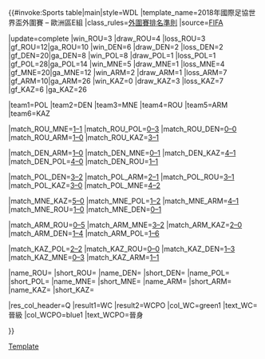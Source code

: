 {{#invoke:Sports table|main|style=WDL
|template_name=2018年國際足協世界盃外圍賽 – 歐洲區E組
|class_rules=[[2018年國際足協世界盃外圍賽#排名準則|外圍賽排名準則]]
|source=[https://www.fifa.com/worldcup/preliminaries/europe/group=276495/index.html FIFA]

<!--UPDATE standings below (including date)-->
|update=complete
|win_ROU=3 |draw_ROU=4 |loss_ROU=3 |gf_ROU=12|ga_ROU=10
|win_DEN=6 |draw_DEN=2 |loss_DEN=2 |gf_DEN=20|ga_DEN=8
|win_POL=8 |draw_POL=1 |loss_POL=1 |gf_POL=28|ga_POL=14
|win_MNE=5 |draw_MNE=1 |loss_MNE=4 |gf_MNE=20|ga_MNE=12
|win_ARM=2 |draw_ARM=1 |loss_ARM=7 |gf_ARM=10|ga_ARM=26
|win_KAZ=0 |draw_KAZ=3 |loss_KAZ=7 |gf_KAZ=6 |ga_KAZ=26

<!--UPDATE positions below (check tiebreakers)-->
|team1=POL |team2=DEN |team3=MNE |team4=ROU |team5=ARM |team6=KAZ

<!--Update results below-->
|match_ROU_MNE=[[2018年國際足協世界盃外圍賽 – 歐洲區E組#Romania v Montenegro|1–1]]
|match_ROU_POL=[[2018年國際足協世界盃外圍賽 – 歐洲區E組#Romania v Poland|0–3]]
|match_ROU_DEN=[[2018年國際足協世界盃外圍賽 – 歐洲區E組#Romania v Denmark|0–0]]
|match_ROU_ARM=[[2018年國際足協世界盃外圍賽 – 歐洲區E組#Romania v Armenia|1–0]]
|match_ROU_KAZ=[[2018年國際足協世界盃外圍賽 – 歐洲區E組#Romania v Kazakhstan|3–1]]

|match_DEN_ARM=[[2018年國際足協世界盃外圍賽 – 歐洲區E組#Denmark v Armenia|1–0]]
|match_DEN_MNE=[[2018年國際足協世界盃外圍賽 – 歐洲區E組#Denmark v Montenegro|0–1]]
|match_DEN_KAZ=[[2018年國際足協世界盃外圍賽 – 歐洲區E組#Denmark v Kazakhstan|4–1]]
|match_DEN_POL=[[2018年國際足協世界盃外圍賽 – 歐洲區E組#Denmark v Poland|4–0]]
|match_DEN_ROU=[[2018年國際足協世界盃外圍賽 – 歐洲區E組#Denmark v Romania|1–1]]

|match_POL_DEN=[[2018年國際足協世界盃外圍賽 – 歐洲區E組#Poland v Denmark|3–2]]
|match_POL_ARM=[[2018年國際足協世界盃外圍賽 – 歐洲區E組#Poland v Armenia|2–1]]
|match_POL_ROU=[[2018年國際足協世界盃外圍賽 – 歐洲區E組#Poland v Romania|3–1]]
|match_POL_KAZ=[[2018年國際足協世界盃外圍賽 – 歐洲區E組#Poland v Kazakhstan|3–0]]
|match_POL_MNE=[[2018年國際足協世界盃外圍賽 – 歐洲區E組#Poland v Montenegro|4–2]]

|match_MNE_KAZ=[[2018年國際足協世界盃外圍賽 – 歐洲區E組#Montenegro v Kazakhstan|5–0]]
|match_MNE_POL=[[2018年國際足協世界盃外圍賽 – 歐洲區E組#Montenegro v Poland|1–2]]
|match_MNE_ARM=[[2018年國際足協世界盃外圍賽 – 歐洲區E組#Montenegro v Armenia|4–1]]
|match_MNE_ROU=[[2018年國際足協世界盃外圍賽 – 歐洲區E組#Montenegro v Romania|1–0]]
|match_MNE_DEN=[[2018年國際足協世界盃外圍賽 – 歐洲區E組#Montenegro v Denmark|0–1]]

|match_ARM_ROU=[[2018年國際足協世界盃外圍賽 – 歐洲區E組#Armenia v Romania|0–5]]
|match_ARM_MNE=[[2018年國際足協世界盃外圍賽 – 歐洲區E組#Armenia v Montenegro|3–2]]
|match_ARM_KAZ=[[2018年國際足協世界盃外圍賽 – 歐洲區E組#Armenia v Kazakhstan|2–0]]
|match_ARM_DEN=[[2018年國際足協世界盃外圍賽 – 歐洲區E組#Armenia v Denmark|1–4]]
|match_ARM_POL=[[2018年國際足協世界盃外圍賽 – 歐洲區E組#Armenia v Poland|1–6]]

|match_KAZ_POL=[[2018年國際足協世界盃外圍賽 – 歐洲區E組#Kazakhstan v Poland|2–2]]
|match_KAZ_ROU=[[2018年國際足協世界盃外圍賽 – 歐洲區E組#Kazakhstan v Romania|0–0]]
|match_KAZ_DEN=[[2018年國際足協世界盃外圍賽 – 歐洲區E組#Kazakhstan v Denmark|1–3]]
|match_KAZ_MNE=[[2018年國際足協世界盃外圍賽 – 歐洲區E組#Kazakhstan v Montenegro|0–3]]
|match_KAZ_ARM=[[2018年國際足協世界盃外圍賽 – 歐洲區E組#Kazakhstan v Armenia|1–1]]

<!-- NOTE: USE fb TEMPLATE FOR NAME AND flagdeco FOR SHORT-->
|name_ROU={{fb|ROU}} |short_ROU={{flagdeco|ROU}}
|name_DEN={{fb|DEN}} |short_DEN={{flagdeco|DEN}}
|name_POL={{fb|POL}} |short_POL={{flagdeco|POL}}
|name_MNE={{fb|MNE}} |short_MNE={{flagdeco|MNE}}
|name_ARM={{fb|ARM}} |short_ARM={{flagdeco|ARM}}
|name_KAZ={{fb|KAZ}} |short_KAZ={{flagdeco|KAZ}}

<!--Update qualifications below-->
|res_col_header=Q
|result1=WC |result2=WCPO
|col_WC=green1  |text_WC=晉級{{nobreak|[[2018年國際足協世界盃]]}}
|col_WCPO=blue1 |text_WCPO=晉身{{nobreak|[[2018年國際足協世界盃外圍賽 (歐洲區)#第二圈|第二圈]]}}

}}<noinclude>
[[Category:2018年國際足協世界盃外圍賽|Template]]
</noinclude>